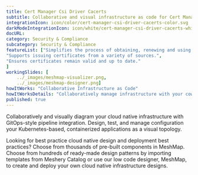 ```yaml
---
title: Cert Manager Csi Driver Cacerts  
subtitle: Collaborative and visual infrastructure as code for Cert Manager Csi Driver Cacerts
integrationIcon: icon/color/cert-manager-csi-driver-cacerts-color.svg
darkModeIntegrationIcon: icon/white/cert-manager-csi-driver-cacerts-white.svg
docURL: 
category: Security & Compliance
subcategory: Security & Compliance
featureList: ["Simplifies the process of obtaining, renewing and using those certificates.",
"Supports issuing certificates from a variety of sources.",
"Ensures certificates remain valid and up to date."
]
workingSlides: [
    ../_images/meshmap-visualizer.png,
    ../_images/meshmap-designer.png]
howItWorks: "Collaborative Infrastructure as Code"
howItWorksDetails: "Collaboratively manage infrastructure with your coworkers synchronously sharing the same designs."
published: true
---
```

<p>
    
</p>
<p>
    Collaboratively and visually diagram your cloud native infrastructure with GitOps-style pipeline integration. Design, test, and manage configuration your Kubernetes-based, containerized applications as a visual topology.
</p>
<p>
    Looking for best practice cloud native design and deployment best practices? Choose from thousands of pre-built components in MeshMap. Choose from hundreds of ready-made design patterns by importing templates from Meshery Catalog or use our low code designer, MeshMap, to create and deploy your own cloud native infrastructure designs.
</p>